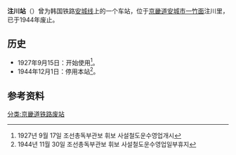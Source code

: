 {{朝鮮半島車站資訊
|公司色 = black
|文字色 = 
|站名 = 注川站
|圖片 = 
|pxl = 
|圖片說明 =
|前一站 = [[梅山站_(京畿道)|梅山]]
|前一站距離 = 4.7
|後一站距離 = 3.9
|後一站 = [[行竹站|行竹]]
|諺文 = 주천역
|朝鮮漢字 = 注川驛
|文觀部式 = Jucheon-yeok
|馬-賴式 = Chuchŏn-yŏk
|副站名 = 
|車站編號 = 
|停站路線數 = 
|所屬公司 = [[朝鲜京南铁道株式会社|朝鲜京南铁道株式会社]]
|所屬路線 = [[安城线|安城线]]
|距離 = 55.9
|起點站 = [[天安站|天安]]
|所在地 =[[京畿道|京畿道]][[安城市_(京畿道)|安城市]][[一竹面|一竹面]]注川里
|車站構造 = 地面车站
|月台配置 = 
|啟用年月日 = 1927年9月15日 
|廢站年月日 = 1944年12月1日
|上下車人次 = 
|統計年度 = 
|轉車 = 
|備註 = 
|全寬備註 = 
}}

'''注川站'''（{{kor|諺=주천역|漢=注川驛|羅=Jucheon yeok|f=y}}）曾为韩国铁路[[安城线|安城线]]上的一个车站，位于[[京畿道|京畿道]][[安城市_(京畿道)|安城市]][[一竹面|一竹面]]注川里，已于1944年废止。

== 历史 ==
*1927年9月15日：开始使用<ref>1927년 9월 17일 조선총독부관보 휘보 사설철도운수영업개시</ref>。
*1944年12月1日：停用本站<ref>1944년 11월 30일 조선총독부관보 휘보 사설철도운수영업일부휴지</ref>。

== 参考资料 ==
{{reflist}}

{{安城线}}

[[分类:京畿道铁路废站|分类:京畿道铁路废站]]
